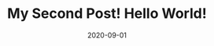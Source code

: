 ---
title: My Second Post! Hello World!
slug: my-second-post   # URL
date: 2020-09-01
featureImage: nature.jpg
excerpt: Nothing to say 
---